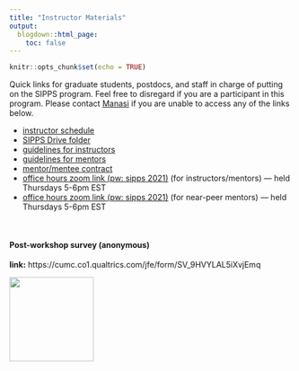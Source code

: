 ```yaml
---
title: "Instructor Materials"
output:
  blogdown::html_page:
    toc: false
---
```


```r
knitr::opts_chunk$set(echo = TRUE)
```

Quick links for graduate students, postdocs, and staff in charge of putting on the SIPPS program. Feel free to disregard if you are a participant in this program. Please contact [Manasi](mailto:mj2873@columbia.edu){target="_blank"} if you are unable to access any of the links below.
<p>
<ul>
<li>[instructor schedule](https://docs.google.com/spreadsheets/d/1D_dL8mZP0j8PyrpRqSMiI8Mv77pEqbesdjsZlhiZC5Q/edit#gid=0){target="_blank"}
<li>[SIPPS Drive folder](https://drive.google.com/drive/u/0/folders/1TNBcd2IrGXoTiMDhkJO4TXSGYyCvDtGX){target="_blank"}
<li>[guidelines for instructors](https://docs.google.com/document/d/1YrHkUXbU45Zhnh4VrjVJj9qMFsqlyH3BG_iVfJhh_Qc/edit){target="_blank"}
<li>[guidelines for mentors](https://docs.google.com/document/d/1twUik-alPmkTbt_wmV00APCm-rPvaoX1l8EMqFkvnBw/edit){target="_blank"}
<li>[mentor/mentee contract](https://docs.google.com/document/d/1h7itxmMXZORmM3sQm7sNiIt_D4mTWPboOztZmBQQYHk/edit){target="_blank"}
<li>[office hours zoom link (pw: sipps 2021)](https://columbiauniversity.zoom.us/j/94264060837?pwd=MkNpM1NHT0JSQU11NHhvWjdaQ1dWUT09){target="_blank"} (for instructors/mentors) — held Thursdays 5-6pm EST
<li>[office hours zoom link (pw: sipps 2021)](https://columbiauniversity.zoom.us/j/94264060837?pwd=MkNpM1NHT0JSQU11NHhvWjdaQ1dWUT09){target="_blank"} (for near-peer mentors) — held Thursdays 5-6pm EST
</ul>
<br>

#### Post-workshop survey (anonymous)

<div align="left">
<b>link:</b> https://cumc.co1.qualtrics.com/jfe/form/SV_9HVYLAL5iXvjEmq
<p>
<img src="/images/postworkshopQR.png" width="150" height="150">
</div>